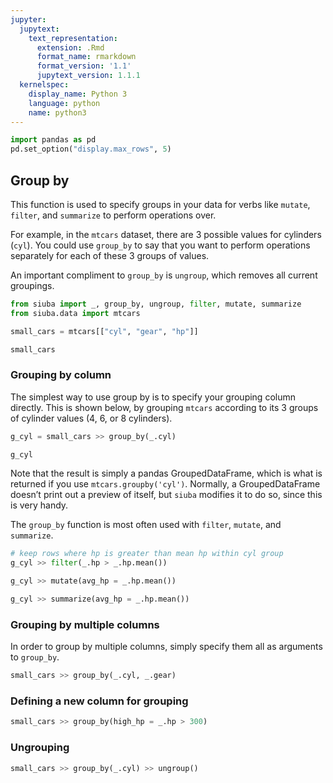 ```yaml
---
jupyter:
  jupytext:
    text_representation:
      extension: .Rmd
      format_name: rmarkdown
      format_version: '1.1'
      jupytext_version: 1.1.1
  kernelspec:
    display_name: Python 3
    language: python
    name: python3
---
```


```python
import pandas as pd
pd.set_option("display.max_rows", 5)
```

## Group by

This function is used to specify groups in your data for verbs like `mutate`, `filter`, and `summarize` to perform operations over.

For example, in the `mtcars` dataset, there are 3 possible values for cylinders (`cyl`). You could use `group_by` to say that you want to perform operations separately for each of these 3 groups of values.

An important compliment to `group_by` is `ungroup`, which removes all current groupings.

```python
from siuba import _, group_by, ungroup, filter, mutate, summarize
from siuba.data import mtcars

small_cars = mtcars[["cyl", "gear", "hp"]]

small_cars
```

### Grouping by column

The simplest way to use group by is to specify your grouping column directly. This is shown below, by grouping `mtcars` according to its 3 groups of cylinder values (4, 6, or 8 cylinders).

```python
g_cyl = small_cars >> group_by(_.cyl)

g_cyl
```

Note that the result is simply a pandas GroupedDataFrame, which is what is returned if you use `mtcars.groupby('cyl')`. Normally, a GroupedDataFrame doesn't print out a preview of itself, but `siuba` modifies it to do so, since this is very handy.

The `group_by` function is most often used with `filter`, `mutate`, and `summarize`.

```python
# keep rows where hp is greater than mean hp within cyl group
g_cyl >> filter(_.hp > _.hp.mean())
```

```python
g_cyl >> mutate(avg_hp = _.hp.mean())
```

```python
g_cyl >> summarize(avg_hp = _.hp.mean())
```

### Grouping by multiple columns

In order to group by multiple columns, simply specify them all as arguments to `group_by`.

```python
small_cars >> group_by(_.cyl, _.gear)
```

### Defining a new column for grouping

```python
small_cars >> group_by(high_hp = _.hp > 300)
```

### Ungrouping

```python
small_cars >> group_by(_.cyl) >> ungroup()
```
